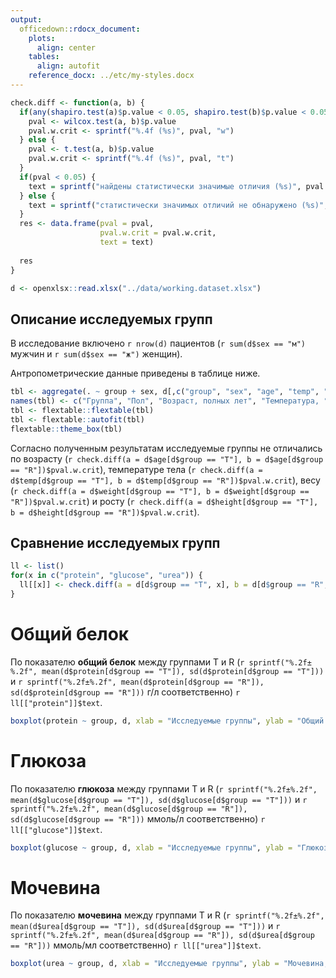 ```yaml
---
output:
  officedown::rdocx_document:
    plots: 
      align: center
    tables: 
      align: autofit
    reference_docx: ../etc/my-styles.docx
---
```


```r
check.diff <- function(a, b) {
  if(any(shapiro.test(a)$p.value < 0.05, shapiro.test(b)$p.value < 0.05)) {
    pval <- wilcox.test(a, b)$p.value
    pval.w.crit <- sprintf("%.4f (%s)", pval, "w")
  } else {
    pval <- t.test(a, b)$p.value
    pval.w.crit <- sprintf("%.4f (%s)", pval, "t")
  }
  if(pval < 0.05) {
    text = sprintf("найдены статистически значимые отличия (%s)", pval.w.crit)
  } else {
    text = sprintf("статистически значимых отличий не обнаружено (%s)", pval.w.crit)
  }
  res <- data.frame(pval = pval,
                    pval.w.crit = pval.w.crit,
                    text = text)
  
  res
}

d <- openxlsx::read.xlsx("../data/working.dataset.xlsx")
```

## Описание исследуемых групп

В исследование включено ```r nrow(d)``` пациентов (```r sum(d$sex == "м")``` мужчин и ```r sum(d$sex == "ж")``` женщин).

Антропометрические данные приведены в таблице ниже.

```r
tbl <- aggregate(. ~ group + sex, d[,c("group", "sex", "age", "temp", "weight", "height")], function(x) sprintf("%.2f±%.2f", mean(x), sd(x)))
names(tbl) <- c("Группа", "Пол", "Возраст, полных лет", "Температура, °C", "Вес, кг", "Рост, см")
tbl <- flextable::flextable(tbl)
tbl <- flextable::autofit(tbl)
flextable::theme_box(tbl)
```

Согласно полученным результатам исследуемые группы не отличались по возрасту (```r check.diff(a = d$age[d$group == "T"], b = d$age[d$group == "R"])$pval.w.crit```), температуре тела (```r check.diff(a = d$temp[d$group == "T"], b = d$temp[d$group == "R"])$pval.w.crit```), весу (```r check.diff(a = d$weight[d$group == "T"], b = d$weight[d$group == "R"])$pval.w.crit```) и росту (```r check.diff(a = d$height[d$group == "T"], b = d$height[d$group == "R"])$pval.w.crit```).


## Сравнение исследуемых групп

```r
ll <- list()
for(x in c("protein", "glucose", "urea")) {
  ll[[x]] <- check.diff(a = d[d$group == "T", x], b = d[d$group == "R", x])
}
```

# Общий белок


По показателю __общий белок__ между группами T и R (```r sprintf("%.2f±%.2f", mean(d$protein[d$group == "T"]), sd(d$protein[d$group == "T"]))``` и ```r sprintf("%.2f±%.2f", mean(d$protein[d$group == "R"]), sd(d$protein[d$group == "R"]))``` г/л соответственно) ```r ll[["protein"]]$text```.


```r
boxplot(protein ~ group, d, xlab = "Исследуемые группы", ylab = "Общий белок, г/л")
```

# Глюкоза


По показателю __глюкоза__ между группами T и R (```r sprintf("%.2f±%.2f", mean(d$glucose[d$group == "T"]), sd(d$glucose[d$group == "T"]))``` и ```r sprintf("%.2f±%.2f", mean(d$glucose[d$group == "R"]), sd(d$glucose[d$group == "R"]))``` ммоль/л соответственно) ```r ll[["glucose"]]$text```.


```r
boxplot(glucose ~ group, d, xlab = "Исследуемые группы", ylab = "Глюкоза, ммоль/мл")
```

# Мочевина


По показателю __мочевина__ между группами T и R (```r sprintf("%.2f±%.2f", mean(d$urea[d$group == "T"]), sd(d$urea[d$group == "T"]))``` и ```r sprintf("%.2f±%.2f", mean(d$urea[d$group == "R"]), sd(d$urea[d$group == "R"]))``` ммоль/мл соответственно) ```r ll[["urea"]]$text```.


```r
boxplot(urea ~ group, d, xlab = "Исследуемые группы", ylab = "Мочевина, ммоль/мл")
```